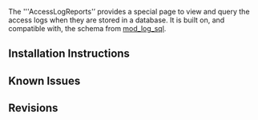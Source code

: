 The '''AccessLogReports'’ provides a special page to view and query the access logs when they are stored in a database.  It is built on, and compatible with, the schema from [http://www.outoforder.cc/projects/httpd/mod_log_sql/ mod_log_sql].

== Installation Instructions ==

== Known Issues ==

== Revisions ==
